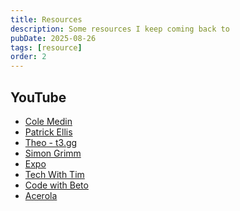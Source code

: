 ```yaml
---
title: Resources
description: Some resources I keep coming back to
pubDate: 2025-08-26
tags: [resource]
order: 2
---
```


## YouTube

- [Cole Medin](https://www.youtube.com/@ColeMedin)
- [Patrick Ellis](https://www.youtube.com/@PatrickOakleyEllis)
- [Theo - t3.gg](https://www.youtube.com/@t3dotgg)
- [Simon Grimm](https://www.youtube.com/@galaxies_dev)
- [Expo](https://www.youtube.com/@ExpoDevelopers)
- [Tech With Tim](https://www.youtube.com/@TechWithTim)
- [Code with Beto](https://www.youtube.com/@codewithbeto)
- [Acerola](https://www.youtube.com/@Acerola_t)

